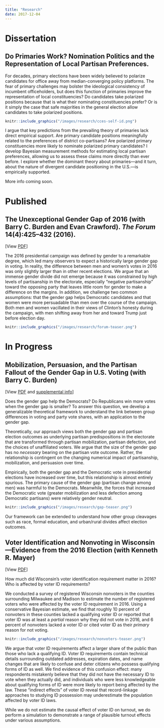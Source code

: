 ```yaml
---
title: "Research"
date: 2017-12-04
---
```


# Dissertation

## Do Primaries Work? Nomination Politics and the Representation of Local Partisan Preferences.

For decades, primary elections have been widely believed to polarize candidates for office away from median-converging policy platforms. The fear of primary challenges may bolster the ideological consistency of incumbent officeholders, but does this function of primaries improve the representation of local constituencies? Do candidates take polarized positions because that is what their nominating constituencies prefer? Or is it simply the case that safe majorities in the general election allow candidates to take polarized positions.

```r
knitr::include_graphics("/images/research/cces-self-id.png")
```

I argue that key predictions from the prevailing theory of primaries lack direct empirical support. Are primary candidate positions meaningfully related to the preferences of district co-partisans? Are polarized primary constituencies more likely to nominate polarized primary candidates? I develop Bayesian measurement methods for estimating local partisan preferences, allowing us to assess these claims more directly than ever before. I explore whether the dominant theory about primaries---and it turn, about the nature of divergent candidate positioning in the U.S.---is empirically supported. 

More info coming soon.


<!-- <center>
  <img src="/images/research/cces-self-id.png" alt="The non-relationship between district voting and self-reported partisan ideology" style="width: 90%;"/>
</center> -->





# Published

## The Unexceptional Gender Gap of 2016 (with Barry C. Burden and Evan Crawford). *The Forum* 14(4):425--432 (2016). 

[View [PDF](https://www.degruyter.com/downloadpdf/j/for.2016.14.issue-4/for-2016-0039/for-2016-0039.pdf)]

The 2016 presidential campaign was defined by gender to a remarkable degree, which led many observers to expect a historically large gender gap in voting. In reality, the difference between men and women's votes in 2016 was only slightly larger than in other recent elections. We argue that an immense gender divide did not emerge because it was constrained by high levels of partisanship in the electorate, especially "negative partisanship" toward the opposing party that leaves little room for gender to make a difference on the margins. In addition, we challenge two common assumptions: that the gender gap helps Democratic candidates and that women were more persuadable than men over the course of the campaign. Both men and women vacillated in their views of Clinton's honesty during the campaign, with men shifting away from her and toward Trump just before election day.

```r
knitr::include_graphics("/images/research/forum-teaser.png")
```



# In Progress

## Mobilization, Persuasion, and the Partisan Fallout of the Gender Gap in U.S. Voting (with Barry C. Burden) 

[View [PDF](https://www.dropbox.com/s/y69t6x89gj8fvkt/gender-gap-public.pdf?dl=0) and [supplemental info](https://www.dropbox.com/s/0piklipw954t8zg/gap-appendix-public.pdf?dl=0)]

Does the gender gap help the Democrats? Do Republicans win more votes when the gender gap is smaller? To answer this question, we develop a generalizable theoretical framework to understand the link between group differences in voting and party vote shares, with an application to the gender gap. 

Theoretically, our approach views both the gender gap and partisan election outcomes as underlying partisan predispositions in the electorate that are transformed through partisan mobilization, partisan defection, and the choices of unaffiliated voters. We argue that the size of the gender gap has no *necessary* bearing on the partisan vote outcome. Rather, the relationship is contingent on the changing numerical impact of partisanship, mobilization, and persuasion over time.  

Empirically, both the gender gap and the Democratic vote in presidential elections have increased over time, but this relationship is almost entirely spurious. The primary cause of the gender gap (partisan change among men) was harmful to the Democrats. Meanwhile, the forces that increased the Democratic vote (greater mobilization and less defection among Democratic partisans) were relatively gender neutral.

```r
knitr::include_graphics("/images/research/gap-teaser.png")
```

Our framework can be extended to understand how other group cleavages such as race, formal education, and urban/rural divides affect election outcomes.



## Voter Identification and Nonvoting in Wisconsin---Evidence from the 2016 Election (with Kenneth R. Mayer) 

[View [PDF](https://www.dropbox.com/s/w44vf1lp90dd9uf/voter-id-public.pdf?dl=0)]

How much did Wisconsin's voter identification requirement matter in 2016? Who is affected by voter ID requirements? 

We conducted a survey of registered Wisconsin nonvoters in the counties surrounding Milwaukee and Madison to estimate the number of registered voters who were affected by the voter ID requirement in 2016. Using a conservative Bayesian estimate, we find that roughly 10 percent of nonvoters in these counties lacked a qualifying voter ID or reported that voter ID was at least a *partial* reason why they did not vote in 2016, and 6 percent of nonvoters lacked a voter ID or cited voter ID as their *primary* reason for not voting. 

```r
knitr::include_graphics("/images/research/nonvoters-teaser.png")
```

We argue that voter ID requirements affect a larger share of the public than those who lack a qualifying ID. Voter ID requirements contain technical details surrounding outdated addresses, expiration dates, and name changes that are likely to confuse and deter citizens who possess qualifying forms of ID as well. We find evidence of this confusion effect: many respondents mistakenly believe that they did not have the necessary ID to vote when they actually did, and individuals who were less knowledgeable about qualifying forms of ID were more likely to report being affected by the law. These "indirect effects" of voter ID reveal that record-linkage approaches to studying ID possession may underestimate the population affected by voter ID laws.

While we do not estimate the causal effect of voter ID on turnout, we do perform a simulation to demonstrate a range of plausible turnout effects under various assumptions.







<!-- ## How Should We Employ MRP Estimates as Predictors? Issues with Uncertainty and Pooling

More info coming soon. -->

<!-- Images and Words: How Citizens Understand Uncertain Election Polls (with Benjamin Toff and Zachary Warner) -->

<!-- Identity and Ideology in the Parties' Campaign Finance Networks (with Jordan Hsu) -->

<!-- Bureaucratic 'Competence' or Bureaucratic Access? Voter ID and Turnout in Alabama -->

<!-- 'One of the Good Ones': Economic Racism and Black Conservative Candidates (with Micah C.R. Dillard) -->

<!-- - Uncertainty and Causality in Multilevel Regression and Poststratification -->

<!-- Do Primaries Work? Constituency Preferences and Candidate Positioning in Legislative Primary Elections -->

<!-- Nomination Systems and Ideology in Legislative Elections -->


